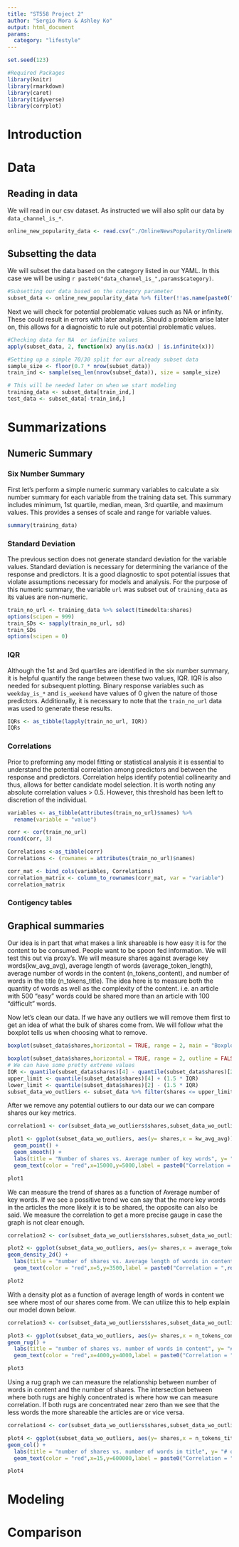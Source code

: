 ```yaml
---
title: "ST558 Project 2"
author: "Sergio Mora & Ashley Ko"
output: html_document
params:
  category: "lifestyle"
---
```



```r
set.seed(123)

#Required Packages
library(knitr)
library(rmarkdown)
library(caret)
library(tidyverse)
library(corrplot)
```  

# Introduction

# Data
## Reading in data
We will read in our csv dataset. As instructed we will also split our data by `data_channel_is_*`.
```r
online_new_popularity_data <- read.csv("./OnlineNewsPopularity/OnlineNewsPopularity.csv")
```

## Subsetting the data

We will subset the data based on the category listed in our YAML. In this case we will be using ``r paste0("data_channel_is_",params$category)``.
```r
#Subsetting our data based on the category parameter
subset_data <- online_new_popularity_data %>% filter(!!as.name(paste0("data_channel_is_",params$category)) == 1) %>% select(-starts_with("data_channel_is"))
```

Next we will check for potential problematic values such as NA or infinity. These could result in errors with later analysis. Should a problem arise later on, this allows for a diagnoistic to rule out potential problematic values.
```r
#Checking data for NA  or infinite values
apply(subset_data, 2, function(x) any(is.na(x) | is.infinite(x)))
```


```r
#Setting up a simple 70/30 split for our already subset data
sample_size <- floor(0.7 * nrow(subset_data)) 
train_ind <- sample(seq_len(nrow(subset_data)), size = sample_size)

# This will be needed later on when we start modeling
training_data <- subset_data[train_ind,]
test_data <- subset_data[-train_ind,]
```

# Summarizations

## Numeric Summary

### Six Number Summary
First let's perform a simple numeric summary variables to calculate a six number summary for each variable from the training data set. This summary includes minimum, 1st quartile, median, mean, 3rd quartile, and maximum values. This provides a senses of scale and range for variable values.
```r
summary(training_data)
```

### Standard Deviation
The previous section does not generate standard deviation for the variable values. Standard deviation is necessary for determining the variance of the response and predictors. It is a good diagnostic to spot potential issues that violate assumptions necessary for models and analysis. For the purpose of this numeric summary, the variable `url` was subset out of `training_data` as its values are non-numeric.
```r
train_no_url <- training_data %>% select(timedelta:shares)
options(scipen = 999)
train_SDs <- sapply(train_no_url, sd)
train_SDs
options(scipen = 0)
```

### IQR
Although the 1st and 3rd quartiles are identified in the six number summary, it is helpful quantify the range between these two values, IQR. IQR is also needed for subsequent plotting. Binary response variables such as `weekday_is_*` and `is_weekend` have values of 0 given the nature of those predictors. Additionally, it is necessary to note that the `train_no_url` data was used to generate these results. 
```r
IQRs <- as_tibble(lapply(train_no_url, IQR))
IQRs
```

### Correlations
Prior to preforming any model fitting or statistical analysis it is essential to understand the potential correlation among predictors and between the response and predictors. Correlation helps identify potential collinearity and thus, allows for better candidate model selection. It is worth noting any absolute correlation values > 0.5. However, this threshold has been left to discretion of the individual.
```r
variables <- as_tibble(attributes(train_no_url)$names) %>%
  rename(variable = "value")

corr <- cor(train_no_url)
round(corr, 3)

Correlations <-as_tibble(corr)
Correlations <- (rownames = attributes(train_no_url)$names)

corr_mat <- bind_cols(variables, Correlations)
correlation_matrix <- column_to_rownames(corr_mat, var = "variable")
correlation_matrix
```
### Contigency tables

## Graphical summaries



Our idea is in part that what makes a link shareable is how easy it is for the content to be consumed. People want to be spoon fed information. We will test this out via proxy's. We will measure shares against average key words(kw_avg_avg), average length of words (average_token_length), average number of words in the content (n_tokens_content), and number of words in the title (n_tokens_title). The idea here is to measure both the quantity of words as well as the complexity of the content. i.e. an article with 500 "easy" words could be shared more than an article with 100 "difficult" words.



Now let's clean our data. If we have any outliers we will remove them first to get an idea of what the bulk of shares come from. We will follow what the boxplot tells us when choosing what to remove.
```r
boxplot(subset_data$shares,horizontal = TRUE, range = 2, main = "Boxplot of shares with outliers")

boxplot(subset_data$shares,horizontal = TRUE, range = 2, outline = FALSE,main = "Boxplot of shares without outliers")
# We can have some pretty extreme values
IQR <- quantile(subset_data$shares)[4] - quantile(subset_data$shares)[2]
upper_limit <- quantile(subset_data$shares)[4] + (1.5 * IQR)
lower_limit <- quantile(subset_data$shares)[2] - (1.5 * IQR)
subset_data_wo_outliers <- subset_data %>% filter(shares <= upper_limit & shares >= lower_limit)
```

After we remove any potential outliers to our data our we can compare shares our key metrics.
```r
correlation1 <- cor(subset_data_wo_outliers$shares,subset_data_wo_outliers$kw_avg_avg)

plot1 <- ggplot(subset_data_wo_outliers, aes(y= shares,x = kw_avg_avg)) + 
  geom_point() +
  geom_smooth() +
  labs(title = "Number of shares vs. Average number of key words", y= "# of shares", x = "Average # of key words") +
  geom_text(color = "red",x=15000,y=5000,label = paste0("Correlation = ",round(correlation1,3)))

plot1
```

We can measure the trend of shares as a function of Average number of key words. If we see a possitive trend we can say that the more key words in the articles the more likely it is to be shared, the opposite can also be said. We measure the correlation to get a more precise gauge in case the graph is not clear enough.


```r
correlation2 <- cor(subset_data_wo_outliers$shares,subset_data_wo_outliers$average_token_length)

plot2 <- ggplot(subset_data_wo_outliers, aes(y= shares,x = average_token_length)) +
geom_density_2d() + 
  labs(title = "number of shares vs. Average length of words in content", y= "# of shares", x = "Average length of words in content") +
  geom_text(color = "red",x=5,y=3500,label = paste0("Correlation = ",round(correlation2,3)))

plot2
```

With a density plot as a function of average length of words in content we see where most of our shares come from. We can utilize this to help explain our model down below.


```r
correlation3 <- cor(subset_data_wo_outliers$shares,subset_data_wo_outliers$n_tokens_content)

plot3 <- ggplot(subset_data_wo_outliers, aes(y= shares,x = n_tokens_content)) +
geom_rug() +
  labs(title = "number of shares vs. number of words in content", y= "# of shares", x = "# of words in content") +
  geom_text(color = "red",x=4000,y=4000,label = paste0("Correlation = ",round(correlation3,3)))

plot3
```

Using a rug graph we can measure the relationship between number of words in content and the number of shares. The intersection between where both rugs are highly concentrated is where how we can measure correlation. If both rugs are concentrated near zero than we see that the less words the more shareable the articles are or vice versa.

```r
correlation4 <- cor(subset_data_wo_outliers$shares,subset_data_wo_outliers$n_tokens_title)

plot4 <- ggplot(subset_data_wo_outliers, aes(y= shares,x = n_tokens_title)) +
geom_col() +
  labs(title = "number of shares vs. number of words in title", y= "# of shares", x = "# of words in title") +
  geom_text(color = "red",x=15,y=600000,label = paste0("Correlation = ",round(correlation4,3)))

plot4
```





# Modeling

# Comparison